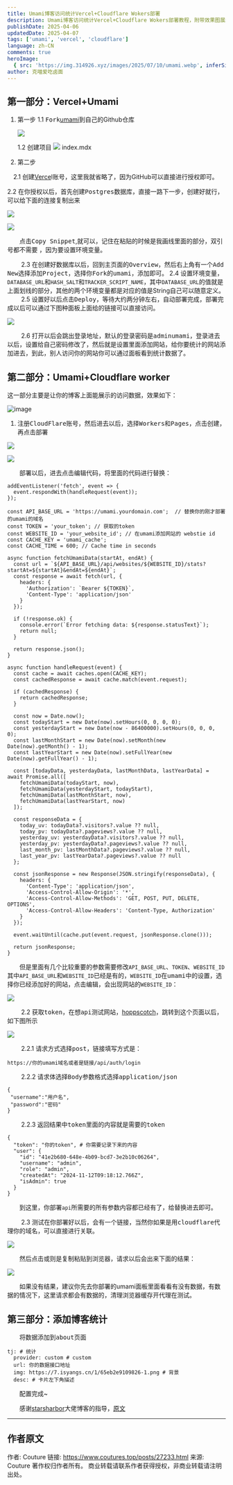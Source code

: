 ```yaml
---
title: Umami博客访问统计Vercel+Cloudflare Wokers部署
description: Umami博客访问统计Vercel+Cloudflare Wokers部署教程，附带效果图展示。
publishDate: 2025-04-06
updatedDate: 2025-04-07
tags: ['umami', 'vercel', 'cloudflare']
language: zh-CN
comments: true
heroImage:
  { src: 'https://img.314926.xyz/images/2025/07/10/umami.webp', inferSize: true }
author: 克喵爱吃卤面
---
```



## 第一部分：Vercel+Umami

1. 第一步
    1.1 <kbd>Fork</kbd>​[umami](https://github.com/umami-software/umami)到自己的Github仓库

    ![](https://s2.loli.net/2025/04/06/c4xDVNrsBpTM8YZ.webp)

    1.2 创建项目
![](https://s2.loli.net/2025/04/06/GX9OdivuxF5pJzH.webp)
index.mdx
2. 第二步

　2.1 创建[Verce](https://vercel.com/login)l账号，这里我就省略了，因为GitHub可以直接进行授权即可。

   2.2 在你授权以后，首先创建<kbd>Postgres</kbd>数据库，直接一路下一步，创建好就行，可以给下面的连接复制出来

![](https://s2.loli.net/2025/04/06/K69FpfmjZxcu3Ad.webp)

![](https://s2.loli.net/2025/04/06/7OieEKGht4kgSux.webp)

　　点击<kbd>Copy Snippet</kbd>​,就可以，记住在粘贴的时候是我画线里面的部分，双引号都不需要 ，因为要设置环境变量。

　　 2.3 在创建好数据库以后，回到主页面的<kbd>Overview</kbd>​，然后右上角有一个<kbd>Add New</kbd>​选择添加<kbd>Project</kbd>​，选择你<kbd>Fork</kbd>​的<kbd>umami</kbd>​，添加即可。
    2.4 设置环境变量，`DATABASE_URL`​和`HASH_SALT`​和`TRACKER_SCRIPT_NAME`​，其中`DATABASE_URL`​的值就是上面划线的部分，其他的两个环境变量都是对应的值是String自己可以随意定义。
　　 2.5 设置好以后点击<kbd>Deploy</kbd>​，等待大约两分钟左右，自动部署完成，部署完成以后可以通过下图种面板上面给的链接可以直接访问。

![](https://s2.loli.net/2025/04/06/ahX2wHLrfYAD7ZW.webp)

　　 2.6 打开以后会跳出登录地址，默认的登录密码是<kbd>adminumami</kbd>​，登录进去以后，设置给自己密码修改了，然后就是设置里面添加网站，给你要统计的网站添加进去，到此，别人访问你的网站你可以通过面板看到统计数据了。

## 第二部分：Umami+Cloudflare worker
这一部分主要是让你的博客上面能展示的访问数据，效果如下：

![image](https://s2.loli.net/2025/04/06/fR71aFG4oMD29Pz.webp)

1.  注册<kbd>CloudFlare</kbd>​账号，然后进去以后，选择<kbd>Workers</kbd>​和<kbd>Pages</kbd>​，点击<kbd>创建</kbd>​，再点击<kbd>部署</kbd>

![](https://s2.loli.net/2025/04/06/CYojqdGHkiuFepQ.webp)

![](https://s2.loli.net/2025/04/06/6B2rXxk4Uu71GQC.webp)

　　部署以后，进去点击编辑代码，将里面的代码进行替换：

```
addEventListener('fetch', event => {
  event.respondWith(handleRequest(event));
});

const API_BASE_URL = 'https://umami.yourdomain.com';  // 替换你的刚才部署的umami的域名
const TOKEN = 'your_token'; // 获取的token
const WEBSITE_ID = 'your_website_id'; // 在umami添加网站的 webstie id
const CACHE_KEY = 'umami_cache';
const CACHE_TIME = 600; // Cache time in seconds

async function fetchUmamiData(startAt, endAt) {
  const url = `${API_BASE_URL}/api/websites/${WEBSITE_ID}/stats?startAt=${startAt}&endAt=${endAt}`;
  const response = await fetch(url, {
    headers: {
      'Authorization': `Bearer ${TOKEN}`,
      'Content-Type': 'application/json'
    }
  });

  if (!response.ok) {
    console.error(`Error fetching data: ${response.statusText}`);
    return null;
  }

  return response.json();
}

async function handleRequest(event) {
  const cache = await caches.open(CACHE_KEY);
  const cachedResponse = await cache.match(event.request);

  if (cachedResponse) {
    return cachedResponse;
  }

  const now = Date.now();
  const todayStart = new Date(now).setHours(0, 0, 0, 0);
  const yesterdayStart = new Date(now - 86400000).setHours(0, 0, 0, 0);
  const lastMonthStart = new Date(now).setMonth(new Date(now).getMonth() - 1);
  const lastYearStart = new Date(now).setFullYear(new Date(now).getFullYear() - 1);

  const [todayData, yesterdayData, lastMonthData, lastYearData] = await Promise.all([
    fetchUmamiData(todayStart, now),
    fetchUmamiData(yesterdayStart, todayStart),
    fetchUmamiData(lastMonthStart, now),
    fetchUmamiData(lastYearStart, now)
  ]);

  const responseData = {
    today_uv: todayData?.visitors?.value ?? null,
    today_pv: todayData?.pageviews?.value ?? null,
    yesterday_uv: yesterdayData?.visitors?.value ?? null,
    yesterday_pv: yesterdayData?.pageviews?.value ?? null,
    last_month_pv: lastMonthData?.pageviews?.value ?? null,
    last_year_pv: lastYearData?.pageviews?.value ?? null
  };

  const jsonResponse = new Response(JSON.stringify(responseData), {
    headers: {
      'Content-Type': 'application/json',
      'Access-Control-Allow-Origin': '*',
      'Access-Control-Allow-Methods': 'GET, POST, PUT, DELETE, OPTIONS',
      'Access-Control-Allow-Headers': 'Content-Type, Authorization'
    }
  });

  event.waitUntil(cache.put(event.request, jsonResponse.clone()));

  return jsonResponse;
}
```

　　但是里面有几个比较重要的参数需要修改`API_BASE_URL`​、`TOKEN`​、`WEBSITE_ID`​其中`API_BASE_URL`​和`WEBSITE_ID`​已经是有的，`WEBSITE_ID`​在<kbd>umami</kbd>​中的设置，选择你已经添加好的网站，点击<kbd>编辑</kbd>​，会出现网站的`WEBSITE_ID`​：

![](https://s2.loli.net/2025/04/06/eFHEYB45nQOUAML.webp)

　　 2.2 获取<kbd>token</kbd>​，在想<kbd>api</kbd>​测试网站，[hoppscotch](https://hoppscotch.io/)，跳转到这个页面以后，如下图所示

![](https://s2.loli.net/2025/04/06/vXrQmtpu4HdIasN.webp)

　　  2.2.1 请求方式选择<kbd>post</kbd>​，链接填写方式是：

```
https://你的umami域名或者是链接/api/auth/login
```

　　  2.2.2 请求体选择<kbd>Body</kbd>​参数格式选择<kbd>application/json</kbd>

```
{
 "username":"用户名",
 "password":"密码"
}
```

　　  2.2.3 返回结果中<kbd>token</kbd>​里面的内容就是需要的<kbd>token</kbd>

```
{
  "token": "你的token", # 你需要记录下来的内容
  "user": {
    "id": "41e2b680-648e-4b09-bcd7-3e2b10c06264",
    "username": "admin",
    "role": "admin",
    "createdAt": "2024-11-12T09:18:12.766Z",
    "isAdmin": true
  }
}
```

　　到这里，你部署`api`​所需要的所有参数内容都已经有了，给替换进去即可。

　　 2.3 测试在你部署好以后，会有一个链接，当然你如果是用<kbd>cloudflare</kbd>​代理你的域名，可以直接进行关联。

![](https://s2.loli.net/2025/04/07/IPCS2rhLbiaX3G8.webp)

　　然后点击或则是复制粘贴到浏览器，请求以后会出来下面的结果：

![](https://s2.loli.net/2025/04/07/M9wsiYKBoGyLI8T.webp)

　　如果没有结果，建议你先去你部署的umami面板里面看看有没有数据，有数据的情况下，这里请求都会有数据的，清理浏览器缓存开代理在测试。

## 第三部分：添加博客统计

　　将数据添加到<kbd>about</kbd>​页面

```
tj: # 统计
  provider: custom # custom
  url: 你的数据接口地址
  img: https://7.isyangs.cn/1/65eb2e9109826-1.png # 背景
  desc: # 卡片左下角描述
```

　　配置完成~

　　感谢[starsharbor](https://blog.starsharbor.com/)大佬博客的指导，[原文](https://blog.starsharbor.com/posts/solitude-about_umami/)

---

## 作者原文

作者: Couture
链接: https://www.coutures.top/posts/27233.html
来源: Couture
著作权归作者所有。 商业转载请联系作者获得授权，非商业转载请注明出处。
